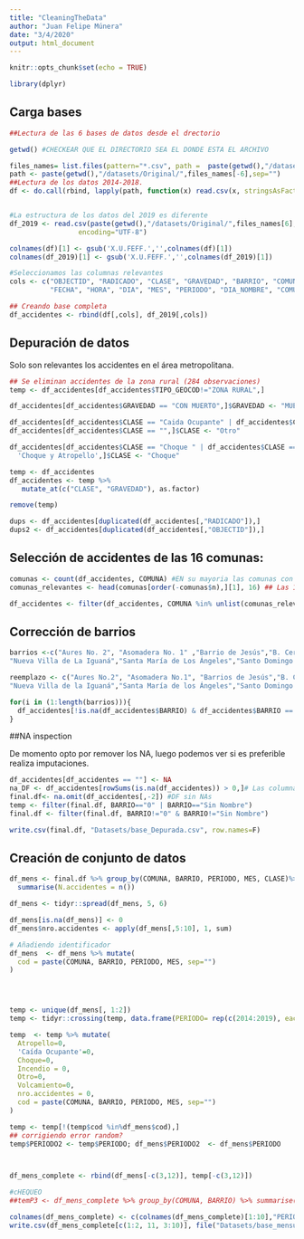 ```yaml
---
title: "CleaningTheData"
author: "Juan Felipe Múnera"
date: "3/4/2020"
output: html_document
---
```


```r
knitr::opts_chunk$set(echo = TRUE)
```

```r
library(dplyr)
```


## Carga bases

```r
##Lectura de las 6 bases de datos desde el drectorio

getwd() #CHECKEAR QUE EL DIRECTORIO SEA EL DONDE ESTA EL ARCHIVO

files_names= list.files(pattern="*.csv", path =  paste(getwd(),"/datasets/Original",sep=""))
path <- paste(getwd(),"/datasets/Original/",files_names[-6],sep="")
##Lectura de los datos 2014-2018.
df <- do.call(rbind, lapply(path, function(x) read.csv(x, stringsAsFactors = FALSE,encoding = "UTF-8", ) ))


#La estructura de los datos del 2019 es diferente
df_2019 <- read.csv(paste(getwd(),"/datasets/Original/",files_names[6],sep=""), header=T,
                 encoding="UTF-8")

colnames(df)[1] <- gsub('X.U.FEFF.','',colnames(df)[1])
colnames(df_2019)[1] <- gsub('X.U.FEFF.','',colnames(df_2019)[1])
```


```r
#Seleccionamos las columnas relevantes
cols <- c("OBJECTID", "RADICADO", "CLASE", "GRAVEDAD", "BARRIO", "COMUNA", "TIPO_GEOCOD",
          "FECHA", "HORA", "DIA", "MES", "PERIODO", "DIA_NOMBRE", "COMUNA")

## Creando base completa
df_accidentes <- rbind(df[,cols], df_2019[,cols])

```


## Depuración de datos

Solo son relevantes los accidentes en el área metropolitana.
```r
## Se eliminan accidentes de la zona rural (284 observaciones)
temp <- df_accidentes[df_accidentes$TIPO_GEOCOD!="ZONA RURAL",]

df_accidentes[df_accidentes$GRAVEDAD == "CON MUERTO",]$GRAVEDAD <- "MUERTO"

df_accidentes[df_accidentes$CLASE == "Caida Ocupante" | df_accidentes$CLASE == "Caída de Ocupante",]$CLASE <- "Caída Ocupante"
df_accidentes[df_accidentes$CLASE == "",]$CLASE <- "Otro" 

df_accidentes[df_accidentes$CLASE == "Choque " | df_accidentes$CLASE ==
  'Choque y Atropello',]$CLASE <- "Choque"

temp <- df_accidentes
df_accidentes <- temp %>% 
   mutate_at(c("CLASE", "GRAVEDAD"), as.factor)

remove(temp)

```


```r
dups <- df_accidentes[duplicated(df_accidentes[,"RADICADO"]),]
dups2 <- df_accidentes[duplicated(df_accidentes[,"OBJECTID"]),]
```



## Selección de accidentes de las 16 comunas:

```r
comunas <- count(df_accidentes, COMUNA) #EN su mayoria las comunas con menos de 4 accidentes son tabulaciones erroneas d eun barreo o hacen referencia a zonas que no pertenecen a las 16 comunas principales de medellín
comunas_relevantes <- head(comunas[order(-comunas$n),][1], 16) ## Las 16 más accidentadas corresponden al área metropolitana

df_accidentes <- filter(df_accidentes, COMUNA %in% unlist(comunas_relevantes))

```



## Corrección de barrios 
```r

barrios <-c("Aures No. 2", "Asomadera No. 1" ,"Barrio de Jesús","B. Cerro  El Volador" ,"Berlin","Bomboná No. 1","Campo Valdés No.2","Manrique Central No.1","Manrique Central No.2","Moscú No.1","Moscú No.2",
"Nueva Villa de La Iguaná","Santa María de Los Ángeles","Santo Domingo Savio No.1","Versalles No.1","Versalles No.2","Villa Liliam")

reemplazo <- c("Aures No.2", "Asomadera No.1", "Barrios de Jesús","B. Cerro El Volador" ,"Berlín","Bomboná No.1","Campo Valdés No. 2","Manrique Central No. 1","Manrique Central No. 2","Moscú No. 1","Moscú No. 2",
"Nueva Villa de la Iguaná","Santa María de los Ángeles","Santo Domingo Savio No. 1","Versalles No. 1","Versalles No. 2","Villa Lilliam")

for(i in (1:length(barrios))){
  df_accidentes[!is.na(df_accidentes$BARRIO) & df_accidentes$BARRIO == barrios[i],]$BARRIO = reemplazo[i]
}
```


##NA inspection

De momento opto por remover los NA, luego podemos ver si es preferible realiza imputaciones.
```r

df_accidentes[df_accidentes == ""] <- NA
na_DF <- df_accidentes[rowSums(is.na(df_accidentes)) > 0,]# Las columnas con NA son diseño (gran mayoria) y clase
final.df<- na.omit(df_accidentes[,-2]) #DF sin NAs
temp <- filter(final.df, BARRIO=="0" | BARRIO=="Sin Nombre") 
final.df <- filter(final.df, BARRIO!="0" & BARRIO!="Sin Nombre") 
```

```r
write.csv(final.df, "Datasets/base_Depurada.csv", row.names=F)
```


## Creación de conjunto de datos

```r
df_mens <- final.df %>% group_by(COMUNA, BARRIO, PERIODO, MES, CLASE)%>%
  summarise(N.accidentes = n())

df_mens <- tidyr::spread(df_mens, 5, 6)

df_mens[is.na(df_mens)] <- 0
df_mens$nro.accidentes <- apply(df_mens[,5:10], 1, sum)

# Añadiendo identificador
df_mens  <- df_mens %>% mutate(
  cod = paste(COMUNA, BARRIO, PERIODO, MES, sep="")
)




temp <- unique(df_mens[, 1:2])
temp <- tidyr::crossing(temp, data.frame(PERIODO= rep(c(2014:2019), each=12),MES = rep(1:12, 6))) 

temp  <- temp %>% mutate(
  Atropello=0,
  'Caída Ocupante'=0,
  Choque=0,
  Incendio = 0,
  Otro=0,
  Volcamiento=0,
  nro.accidentes = 0,
  cod = paste(COMUNA, BARRIO, PERIODO, MES, sep="")
)

temp <- temp[!(temp$cod %in%df_mens$cod),]
## corrigiendo error random?
temp$PERIODO2 <- temp$PERIODO; df_mens$PERIODO2  <- df_mens$PERIODO



df_mens_complete <- rbind(df_mens[-c(3,12)], temp[-c(3,12)])
```


```r
#cHEQUEO
##temP3 <- df_mens_complete %>% group_by(COMUNA, BARRIO) %>% summarise(n= n())
```


```r
colnames(df_mens_complete) <- c(colnames(df_mens_complete)[1:10],"PERIODO")
write.csv(df_mens_complete[c(1:2, 11, 3:10)], file("Datasets/base_mensual_barrios_y_comunas.csv", encoding="UTF-8"),row.names = F)
```


